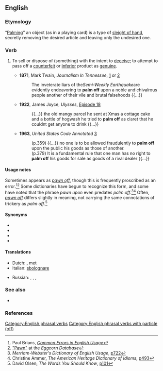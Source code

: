 ==English==

===Etymology===
“[[palm|Palming]]” an object (as in a playing card) is a type of [[sleight of hand]], secretly removing the desired article and leaving only the undesired one.

===Verb===
{{en-verb|palms off|palming off|palmed off|palmed off}}

# {{lb|en|idiomatic}} To sell or dispose of (something) with the intent to [[deceive]]; to attempt to pass off a [[counterfeit]] or [[inferior]] product as [[genuine]].
#* '''1871''', Mark Twain, ''Journalism In Tennessee'', [http://books.google.com/books?id=DUqQEYA8lBoC&pg=PA39&dq=%22palm+off%22&sig=tg16Xby_bL22MnYLpCvU8McRHew] or [http://www.readbookonline.net/readOnLine/1562/]
#*: The inveterate liars of the'' Semi-Weekly Earthquake ''are evidently endeavoring to '''palm off''' upon a noble and chivalrous people another of their vile and brutal falsehoods {{...}}
#* '''1922''', James Joyce, ''Ulysses'', [http://books.google.com/books?id=mBNjq2PSbgAC&pg=PA1219&dq=%22palm+off+as+claret%22&as_brr=1&sig=U37w5Kk9jvD3so7AKNOx4HXCnHE Episode 18]
#*: {{...}} the old mangy parcel he sent at Xmas a cottage cake and a bottle of hogwash he tried to '''palm off''' as claret that he couldnt{{sic}} get anyone to drink {{...}}
#* '''1963''', ''United States Code Annotated'' [http://books.google.com/books?id=xzI2AAAAIAAJ&q=%22palm+off%22&dq=%22palm+off%22&pgis=1]
#*: (p.359) {{...}} no one is to be allowed fraudulently to '''palm off''' upon the public his goods as those of another.
#*: (p.379) It is a fundamental rule that one man has no right to '''palm off''' his goods for sale as goods of a rival dealer {{...}}

====Usage notes====
Sometimes appears as ''[[pawn off]]'', though this is frequently proscribed as an error.<ref>Paul Brians, ''[http://wsu.edu/~brians/errors/pawnoff.html Common Errors in English Usage]''</ref><ref>[http://eggcorns.lascribe.net/english/931/pawn/ "Pawn"] at the ''Eggcorn Database''</ref> Some dictionaries have begun to recognize this form, and some have noted that the phrase ''pawn upon'' even predates ''palm off''.<ref>''Merriam-Webster's Dictionary of English Usage'', [http://books.google.com/books?id=2yJusP0vrdgC&pg=RA3-PA722&dq=%22palm+off%22&as_brr=1&sig=lRCrWuprjXBwVoWwWHZplJBUNsQ p722]</ref><ref>Christine Ammer, ''The American Heritage Dictionary of Idioms'', [http://books.google.com/books?id=9re1vfFh04sC&pg=PA493&dq=%22pawn+off%22&sig=3-LluhSLLb7gN4UYiewFsvtLVAo p493]</ref> Often, ''[[pawn off]]'' differs slightly in meaning, not carrying the same connotations of trickery as ''palm off''.<ref>David Olsen, ''The Words You Should Know'', [http://books.google.com/books?id=3rNvDQEqOz4C&pg=PA101&dq=%22pawn+off%22+usage&sig=g-kwWuvVI17vH_E4q9XSiZNStWA p101]</ref>

====Synonyms====
* {{l|en|foist}}
* {{l|en|fob off}}
* {{l|en|pass off}}
* {{l|en|pawn off}}

====Translations====
{{trans-top|to sell or dispose of something with the intent to deceive}}
* Dutch: {{t+|nl|opdringen}}, {{t+|nl|opzadelen}} met
* Italian: [[sbolognare]]
{{trans-mid}}
* Russian: {{t+|ru|всучи́вать|impf}}, {{t+|ru|сбыва́ть|impf}}, {{t+|ru|подсо́вывать|impf}}, {{t+|ru|сба́гривать|impf}}
{{trans-bottom}}

===See also===
* {{l|en|pam off}}

===References===
<references/>

[[Category:English phrasal verbs]]
[[Category:English phrasal verbs with particle (off)]]